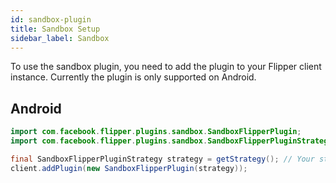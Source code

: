 ```yaml
---
id: sandbox-plugin
title: Sandbox Setup
sidebar_label: Sandbox
---
```


To use the sandbox plugin, you need to add the plugin to your Flipper client instance. Currently the plugin is only supported on Android.

## Android

```java
import com.facebook.flipper.plugins.sandbox.SandboxFlipperPlugin;
import com.facebook.flipper.plugins.sandbox.SandboxFlipperPluginStrategy;

final SandboxFlipperPluginStrategy strategy = getStrategy(); // Your strategy goes here
client.addPlugin(new SandboxFlipperPlugin(strategy));
```
